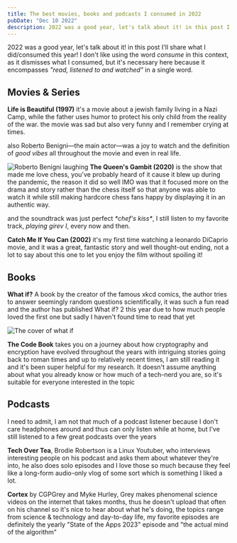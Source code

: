 ```yaml
---
title: The best movies, books and podcasts I consumed in 2022
pubDate: "Dec 10 2022"
description: 2022 was a good year, let's talk about it! in this post I'll share what I did/consumed this year!
---
```


<span class="leadin">2022 was a good year, let's talk about it!</span> in this post I'll share what I did/consumed this year! I don't like using the word _consume_ in this context, as it dismisses what I consumed, but it's necessary here because it encompasses _"read, listened to and watched"_ in a single word.

## Movies & Series

**Life is Beautiful (1997)** it's a movie about a jewish family living in a Nazi Camp, while the father uses humor to protect his only child from the reality of the war. the movie was sad but also very funny and I remember crying at times.

also Roberto Benigni&mdash;the main actor&mdash;was a joy to watch and the definition of _good vibes_ all throughout the movie and even in real life.

<Img
  src="/benigni-1.webp"
  alt="Roberto Benigni laughing"
  caption="Roberto during his oscar acceptance speech"
/>
**The Queen's Gambit (2020)** is the show that made me love chess, you've probably
heard of it cause it blew up during the pandemic, the reason it did so well IMO was
that it focused more on the drama and story rather than the chess itself so that
anyone was able to watch it while still making hardcore chess fans happy by displaying
it in an authentic way.

and the soundtrack was just perfect _\*chef's kiss\*_, I still listen to my favorite track, _playing girev I_, every now and then.

**Catch Me If You Can (2002)** it's my first time watching a leonardo DiCaprio movie, and it was a great, fantastic story and well thought-out ending, not a lot to say about this one to let you enjoy the film without spoiling it!

## Books

**What if?** A book by the creator of the famous xkcd comics, the author tries to answer seemingly random questions scientifically, it was such a fun read and the author has published What if? 2 this year due to how much people loved the first one but sadly I haven't found time to read that yet

<Img src="/whatif.webp" alt="The cover of what if" />

**The Code Book** takes you on a journey about how cryptography and encryption have evolved throughout the years with intriguing stories going back to roman times and up to relatively recent times, I am still reading it and it's been super helpful for my research. It doesn't assume anything about what you already know or how much of a tech-nerd you are, so it's suitable for everyone interested in the topic

## Podcasts

I need to admit, I am not that much of a podcast listener because I don't care headphones around and thus can only listen while at home, but I've still listened to a few great podcasts over the years

**Tech Over Tea**, Brodie Robertson is a Linux Youtuber, who interviews interesting people on his podcast and asks them about whatever they're into, he also does solo episodes and I love those so much because they feel like a long-form audio-only vlog of some sort which is something I liked a lot.

**Cortex** by CGPGrey and Myke Hurley, Grey makes phenomenal science videos on the internet that takes months, thus he doesn't upload that often on his channel so it's nice to hear about what he's doing, the topics range from science & technology and day-to-day life, my favorite episodes are definitely the yearly "State of the Apps 2023" episode and "the actual mind of the algorithm"

